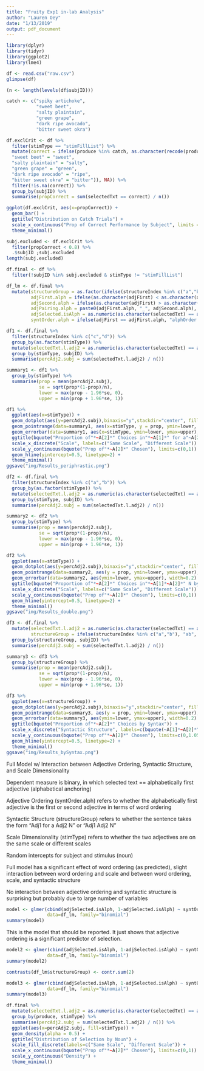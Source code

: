 ```yaml
---
title: "Fruity Exp1 in-lab Analysis"
author: "Lauren Oey"
date: "1/13/2019"
output: pdf_document
---
```


```r
library(dplyr)
library(tidyr)
library(ggplot2)
library(lme4)

df <- read.csv("raw.csv")
glimpse(df)
```

```r
(n <- length(levels(df$subjID)))
```

```r
catch <- c("spiky artichoke",
           "sweet beet",
           "salty plaintain",
           "green grape",
           "dark ripe avocado",
           "bitter sweet okra")

df.exclCrit <- df %>%
  filter(stimType == "stimFillList") %>%
  mutate(correct = ifelse(produce %in% catch, as.character(recode(produce,"spiky artichoke" = "spiky",
  "sweet beet" = "sweet",
  "salty plaintain" = "salty",
  "green grape" = "green",
  "dark ripe avocado" = "ripe",
  "bitter sweet okra" = "bitter")), NA)) %>%
  filter(!is.na(correct)) %>%
  group_by(subjID) %>%
  summarise(propCorrect = sum(selectedTxt == correct) / n())

ggplot(df.exclCrit, aes(x=propCorrect)) +
  geom_bar() +
  ggtitle("Distribution on Catch Trials") +
  scale_x_continuous("Prop of Correct Performance by Subject", limits = c(0,1.1)) +
  theme_minimal()
```

```r
subj.excluded <- df.exclCrit %>%
  filter(propCorrect < 0.8) %>%
  .$subjID ;subj.excluded
length(subj.excluded)

df.final <- df %>%
  filter(!subjID %in% subj.excluded & stimType != "stimFillList")

df_lm <- df.final %>%
  mutate(structureGroup = as.factor(ifelse(structureIndex %in% c("a","b"), "ab", "cd")),
         adjFirst.alph = ifelse(as.character(adjFirst) < as.character(adjSecond), as.character(adjFirst), as.character(adjSecond)),
         adjSecond.alph = ifelse(as.character(adjFirst) > as.character(adjSecond), as.character(adjFirst), as.character(adjSecond)),
         adjPairing.alph = paste0(adjFirst.alph, "_", adjSecond.alph),
         adjSelected.isAlph = as.numeric(as.character(selectedTxt) == as.character(adjFirst.alph)),
         syntOrder.alph = ifelse(adjFirst == adjFirst.alph, "alphOrder.true", "alphOrder.false"))
```


```r
df1 <- df.final %>%
  filter(structureIndex %in% c("c","d")) %>%
  group_by(as.factor(stimType)) %>%
  mutate(selectedTxt.l.adj2 = as.numeric(as.character(selectedTxt) == as.character(adjSecond))) %>%
  group_by(stimType, subjID) %>%
  summarise(percAdj2.subj = sum(selectedTxt.l.adj2) / n())

summary1 <- df1 %>%
  group_by(stimType) %>%
  summarise(prop = mean(percAdj2.subj),
            se = sqrt(prop*(1-prop)/n),
            lower = max(prop - 1.96*se, 0),
            upper = min(prop + 1.96*se, 1))

df1 %>%
  ggplot(aes(x=stimType)) +
  geom_dotplot(aes(y=percAdj2.subj),binaxis="y",stackdir="center", fill="blue", alpha=0.5) +
  geom_pointrange(data=summary1, aes(x=stimType, y = prop, ymin=lower, ymax=upper), colour="darkblue") +
  geom_errorbar(data=summary1, aes(x=stimType, ymin=lower, ymax=upper), width=0.2) +
  ggtitle(bquote("Proportion of"*~A[2]*" Choices in"*~A[1]*" for a"~A[2]*" N by Scale (Control)")) +
  scale_x_discrete("Scale", labels=c("Same Scale", "Different Scale")) +
  scale_y_continuous(bquote("Prop of"*~A[2]*" Chosen"), limits=c(0,1)) +
  geom_hline(yintercept=0.5, linetype=2) +
  theme_minimal()
ggsave("img/Results_periphrastic.png")
```



```r
df2 <- df.final %>%
  filter(structureIndex %in% c("a","b")) %>%
  group_by(as.factor(stimType)) %>%
  mutate(selectedTxt.l.adj2 = as.numeric(as.character(selectedTxt) == as.character(adjSecond))) %>%
  group_by(stimType, subjID) %>%
  summarise(percAdj2.subj = sum(selectedTxt.l.adj2) / n())

summary2 <- df2 %>%
  group_by(stimType) %>%
  summarise(prop = mean(percAdj2.subj),
            se = sqrt(prop*(1-prop)/n),
            lower = max(prop - 1.96*se, 0),
            upper = min(prop + 1.96*se, 1))

df2 %>%
  ggplot(aes(x=stimType)) +
  geom_dotplot(aes(y=percAdj2.subj),binaxis="y",stackdir="center", fill="blue", alpha=0.5) +
  geom_pointrange(data=summary2, aes(y = prop, ymin=lower, ymax=upper), colour="darkblue") +
  geom_errorbar(data=summary2, aes(ymin=lower, ymax=upper), width=0.2) +
  ggtitle(bquote("Proportion of"*~A[2]*" Choices in"*~A[1]*~A[2]*" N by Scale (Test)")) +
  scale_x_discrete("Scale", labels=c("Same Scale", "Different Scale")) +
  scale_y_continuous(bquote("Prop of"*~A[2]*" Chosen"), limits=c(0,1)) +
  geom_hline(yintercept=0.5, linetype=2) +
  theme_minimal()
ggsave("img/Results_double.png")
```

```r
df3 <- df.final %>%
  mutate(selectedTxt.l.adj2 = as.numeric(as.character(selectedTxt) == as.character(adjSecond)),
         structureGroup = ifelse(structureIndex %in% c("a","b"), "ab", "cd")) %>%
  group_by(structureGroup, subjID) %>%
  summarise(percAdj2.subj = sum(selectedTxt.l.adj2) / n())

summary3 <- df3 %>%
  group_by(structureGroup) %>%
  summarise(prop = mean(percAdj2.subj),
            se = sqrt(prop*(1-prop)/n),
            lower = max(prop - 1.96*se, 0),
            upper = min(prop + 1.96*se, 1))

df3 %>%
  ggplot(aes(x=structureGroup)) +
  geom_dotplot(aes(y=percAdj2.subj),binaxis="y",stackdir="center", fill="blue", alpha=0.5) +
  geom_pointrange(data=summary3, aes(y = prop, ymin=lower, ymax=upper), colour="darkblue") +
  geom_errorbar(data=summary3, aes(ymin=lower, ymax=upper), width=0.2) +
  ggtitle(bquote("Proportion of"*~A[2]*" Choices by Syntax")) +
  scale_x_discrete("Syntactic Structure", labels=c(bquote(~A[1]*~A[2]*" N"), bquote(~A[1]*" for a"~A[2]*" N"))) +
  scale_y_continuous(bquote("Prop of"*~A[2]*" Chosen"), limits=c(0,1.05)) +
  geom_hline(yintercept=0.5, linetype=2) +
  theme_minimal()
ggsave("img/Results_bySyntax.png")
```

Full Model w/ Interaction between Adjective Ordering, Syntactic Structure, and Scale Dimensionality

Dependent measure is binary, in which selected text == alphabetically first adjective (alphabetical anchoring)

Adjective Ordering (syntOrder.alph) refers to whether the alphabetically first adjective is the first or second adjective in terms of word ordering

Syntactic Structure (structureGroup) refers to whether the sentence takes the form "Adj1 for a Adj2 N" or "Adj1 Adj2 N"

Scale Dimensionality (stimType) refers to whether the two adjectives are on the same scale or different scales

Random intercepts for subject and stimulus (noun)


Full model has a significant effect of word ordering (as predicted), slight interaction between word ordering and scale and between word ordering, scale, and syntactic structure

No interaction between adjective ordering and syntactic structure is surprising but probably due to large number of variables


```r
model <- glmer(cbind(adjSelected.isAlph, 1-adjSelected.isAlph) ~ syntOrder.alph * structureGroup * stimType  + (1 | subjID) + (1 | produce),
               data=df_lm, family="binomial")
summary(model)
```

This is the model that should be reported. It just shows that adjective ordering is a significant predictor of selection.

```r
model2 <- glmer(cbind(adjSelected.isAlph, 1-adjSelected.isAlph) ~ syntOrder.alph + (1 | subjID) + (1 | produce),
               data=df_lm, family="binomial")
summary(model2)
```

```r
contrasts(df_lm$structureGroup) <- contr.sum(2)

model3 <- glmer(cbind(adjSelected.isAlph, 1-adjSelected.isAlph) ~ syntOrder.alph * structureGroup + (1 | subjID) + (1 | produce),
               data=df_lm, family="binomial")
summary(model3)
```

```r
df.final %>%
  mutate(selectedTxt.l.adj2 = as.numeric(as.character(selectedTxt) == as.character(adjSecond))) %>%
  group_by(produce, stimType) %>%
  summarise(percAdj2.subj = sum(selectedTxt.l.adj2) / n()) %>%
  ggplot(aes(x=percAdj2.subj, fill=stimType)) +
  geom_density(alpha = 0.5) +
  ggtitle("Distribution of Selection by Noun") +
  scale_fill_discrete(labels=c("Same Scale", "Different Scale")) +
  scale_x_continuous(bquote("Prop of"*~A[2]*" Chosen"), limits=c(0,1)) +
  scale_y_continuous("Density") +
  theme_minimal()
```
